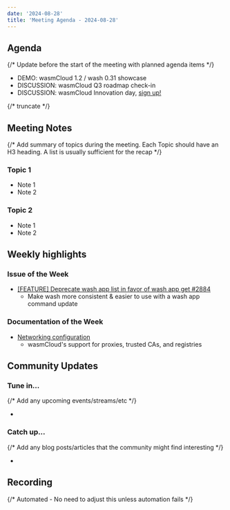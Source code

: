 ```yaml
---
date: '2024-08-28'
title: 'Meeting Agenda - 2024-08-28'
---
```


## Agenda

{/* Update before the start of the meeting with planned agenda items */}

- DEMO: wasmCloud 1.2 / wash 0.31 showcase
- DISCUSSION: wasmCloud Q3 roadmap check-in
- DISCUSSION: wasmCloud Innovation day, [sign up!](https://wasmcloud.com/innovation-day)

{/* truncate */}

## Meeting Notes

{/* Add summary of topics during the meeting. Each Topic should have an H3 heading. A list is usually sufficient for the recap */}

### Topic 1

- Note 1
- Note 2

### Topic 2

- Note 1
- Note 2

## Weekly highlights

### Issue of the Week

- [[FEATURE] Deprecate wash app list in favor of wash app get #2884](https://github.com/wasmCloud/wasmCloud/issues/2884)
  - Make wash more consistent & easier to use with a wash app command update

### Documentation of the Week

- [Networking configuration](/docs/deployment/netconf/)
  - wasmCloud's support for proxies, trusted CAs, and registries


## Community Updates

### Tune in…

{/* Add any upcoming events/streams/etc */}

-

### Catch up…

{/* Add any blog posts/articles that the community might find interesting */}

-

## Recording

{/* Automated - No need to adjust this unless automation fails */}

<YouTube url="https://www.youtube.com/watch?v=wFUi0QZk76A" />
